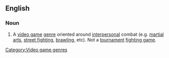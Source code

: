 ==English==

===Noun===
{{en-noun|sg=[[beat]] [['em]] [[up]]}}

# {{video game|_|genre}} A [[video game]] [[genre]] oriented around [[interpersonal]] combat (e.g. [[martial arts]], [[street fighting]], [[brawling]], etc). Not a [[tournament]] [[fighting game]].

[[Category:Video game genres]]